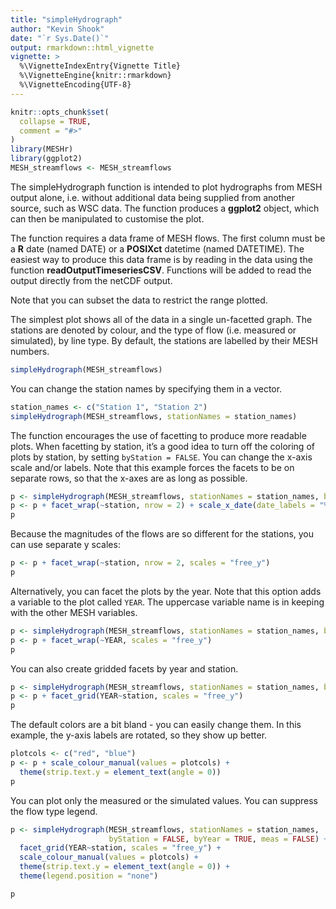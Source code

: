 ```yaml
---
title: "simpleHydrograph"
author: "Kevin Shook"
date: "`r Sys.Date()`"
output: rmarkdown::html_vignette
vignette: >
  %\VignetteIndexEntry{Vignette Title}
  %\VignetteEngine{knitr::rmarkdown}
  %\VignetteEncoding{UTF-8}
---
```


```r
knitr::opts_chunk$set(
  collapse = TRUE,
  comment = "#>"
)
library(MESHr)
library(ggplot2)
MESH_streamflows <- MESH_streamflows
```

The simpleHydrograph function is intended to plot hydrographs from MESH output alone,
i.e. without additional data being supplied from another source, such as WSC data.
The function produces a **ggplot2** object, which can then be manipulated to customise
the plot. 

The function requires a data frame of MESH flows. The first column must be a
**R** date (named DATE) or a **POSIXct** datetime (named DATETIME). The easiest
way to produce this data frame is by reading in the data using the function
**readOutputTimeseriesCSV**. Functions will be added to read the output directly
from the netCDF output.

Note that you can subset the data to restrict the range plotted.

The simplest plot shows all of the data in a single un-facetted graph. The stations
are denoted by colour, and the type of flow (i.e. measured or simulated), by 
line type. By default, the stations are labelled by their MESH numbers.
```r
simpleHydrograph(MESH_streamflows)
```

You can change the station names by specifying them in a vector.
```r
station_names <- c("Station 1", "Station 2")
simpleHydrograph(MESH_streamflows, stationNames = station_names)
```


The function encourages the use of facetting to produce more readable plots. When facetting by station,
it's a good idea to turn off the coloring of plots by station, by setting `byStation = FALSE`. You can
change the x-axis scale and/or labels. Note that this example forces the facets to be
on separate rows, so that the x-axes are as long as possible.

```r
p <- simpleHydrograph(MESH_streamflows, stationNames = station_names, byStation = FALSE)
p <- p + facet_wrap(~station, nrow = 2) + scale_x_date(date_labels = "%Y")
p
```

Because the magnitudes of the flows are so different for the stations, you can use 
separate y scales:
```r
p <- p + facet_wrap(~station, nrow = 2, scales = "free_y") 
p
```

Alternatively, you can facet the plots by the year. Note that this option adds a
variable to the plot called `YEAR`. The uppercase variable name is in keeping with the 
other MESH variables.

```r
p <- simpleHydrograph(MESH_streamflows, stationNames = station_names, byYear = TRUE)
p <- p + facet_wrap(~YEAR, scales = "free_y")
p
```

You can also create gridded facets by year and station.
```r
p <- simpleHydrograph(MESH_streamflows, stationNames = station_names, byStation = FALSE, byYear = TRUE)
p <- p + facet_grid(YEAR~station, scales = "free_y")
p
```

The default colors are a bit bland - you can easily change them. In this example,
the y-axis labels are rotated, so they show up better.
```r
plotcols <- c("red", "blue")
p <- p + scale_colour_manual(values = plotcols) +
  theme(strip.text.y = element_text(angle = 0))
p
```
You can plot only the measured or the simulated values. You can suppress the flow type legend.
```r
p <- simpleHydrograph(MESH_streamflows, stationNames = station_names, 
                      byStation = FALSE, byYear = TRUE, meas = FALSE) +
  facet_grid(YEAR~station, scales = "free_y") +
  scale_colour_manual(values = plotcols) +
  theme(strip.text.y = element_text(angle = 0)) +
  theme(legend.position = "none")

p
```

